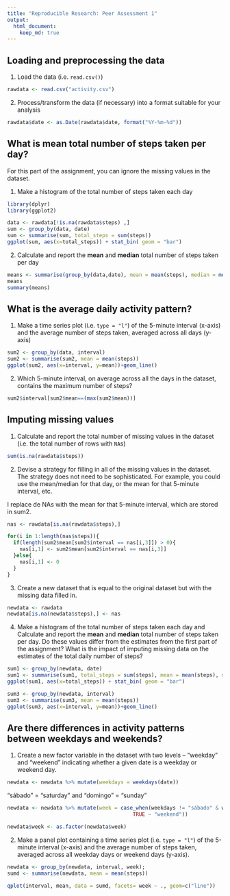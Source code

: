 ```yaml
---
title: "Reproducible Research: Peer Assessment 1"
output: 
  html_document:
    keep_md: true
---
```



## Loading and preprocessing the data
1. Load the data (i.e. `read.csv()`)

```r
rawdata <- read.csv("activity.csv")
```

2. Process/transform the data (if necessary) into a format suitable for your analysis

```r
rawdata$date <- as.Date(rawdata$date, format("%Y-%m-%d"))

```


## What is mean total number of steps taken per day?
For this part of the assignment, you can ignore the missing values in
the dataset.

1. Make a histogram of the total number of steps taken each day
```r
library(dplyr)
library(ggplot2)

data <- rawdata[!is.na(rawdata$steps) ,]
sum <- group_by(data, date)
sum <- summarise(sum, total_steps = sum(steps))
ggplot(sum, aes(x=total_steps)) + stat_bin( geom = "bar")
```

2. Calculate and report the **mean** and **median** total number of steps taken per day
```r
means <- summarise(group_by(data,date), mean = mean(steps), median = median(steps))
means
summary(means)
```

## What is the average daily activity pattern?

1. Make a time series plot (i.e. `type = "l"`) of the 5-minute interval (x-axis) and the average number of steps taken, averaged across all days (y-axis)

```r
sum2 <- group_by(data, interval)
sum2 <- summarise(sum2, mean = mean(steps))
ggplot(sum2, aes(x=interval, y=mean))+geom_line()
```

2. Which 5-minute interval, on average across all the days in the dataset, contains the maximum number of steps?

```r
sum2$interval[sum2$mean==(max(sum2$mean))]
```

## Imputing missing values

1. Calculate and report the total number of missing values in the dataset (i.e. the total number of rows with `NA`s)

```r
sum(is.na(rawdata$steps))
```

2. Devise a strategy for filling in all of the missing values in the dataset. The strategy does not need to be sophisticated. For example, you could use the mean/median for that day, or the mean for that 5-minute interval, etc.

I replace de NAs with the mean for that 5-minute interval, which are stored in sum2.


```r
nas <- rawdata[is.na(rawdata$steps),]

for(i in 1:length(nas$steps)){
  if(length(sum2$mean[sum2$interval == nas[i,3]]) > 0){
    nas[i,1] <- sum2$mean[sum2$interval == nas[i,3]]
  }else{
    nas[i,1] <- 0
  }
}

```

3. Create a new dataset that is equal to the original dataset but with the missing data filled in.

```r
newdata <- rawdata
newdata[is.na(newdata$steps),] <- nas
```

4. Make a histogram of the total number of steps taken each day and Calculate and report the **mean** and **median** total number of steps taken per day. Do these values differ from the estimates from the first part of the assignment? What is the impact of imputing missing data on the estimates of the total daily number of steps?

```r
sum1 <- group_by(newdata, date)
sum1 <- summarise(sum1, total_steps = sum(steps), mean = mean(steps), median = median(steps))
ggplot(sum1, aes(x=total_steps)) + stat_bin( geom = "bar")

sum3 <- group_by(newdata, interval)
sum3 <- summarise(sum3, mean = mean(steps))
ggplot(sum3, aes(x=interval, y=mean))+geom_line()
```

## Are there differences in activity patterns between weekdays and weekends?

1. Create a new factor variable in the dataset with two levels -- "weekday" and "weekend" indicating whether a given date is a weekday or weekend day.

```r
newdata <- newdata %>% mutate(weekdays = weekdays(date))
```

"sábado" = "saturday" and "domingo" = "sunday"
```r
newdata <- newdata %>% mutate(week = case_when(weekdays != "sábado" & weekdays != "domingo" ~ "weekday",
                                         TRUE ~ "weekend"))

newdata$week <- as.factor(newdata$week)
```

2. Make a panel plot containing a time series plot (i.e. `type = "l"`) of the 5-minute interval (x-axis) and the average number of steps taken, averaged across all weekday days or weekend days (y-axis).

```r
newdata <- group_by(newdata, interval, week);
sumd <- summarise(newdata, mean = mean(steps))

qplot(interval, mean, data = sumd, facets= week ~ ., geom=c("line"))
```

